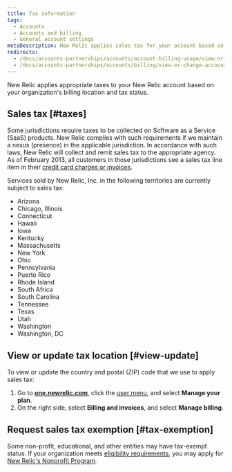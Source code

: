 ```yaml
---
title: Tax information
tags:
  - Accounts
  - Accounts and billing
  - General account settings
metaDescription: New Relic applies sales tax for your account based on your location.
redirects:
  - /docs/accounts-partnerships/accounts/account-billing-usage/view-or-change-account-tax-information
  - /docs/accounts-partnerships/accounts/billing/view-or-change-account-tax-information
---
```


New Relic applies appropriate taxes to your New Relic account based on your organization's billing location and tax status.

## Sales tax [#taxes]

Some jurisdictions require taxes to be collected on Software as a Service (SaaS) products. New Relic complies with such requirements if we maintain a nexus (presence) in the applicable jurisdiction. In accordance with such laws, New Relic will collect and remit sales tax to the appropriate agency. As of February 2013, all customers in those jurisdictions see a sales tax line item in their [credit card charges or invoices](/docs/accounts-partnerships/accounts/account-billing-usage/invoices-receipts).

Services sold by New Relic, Inc. in the following territories are currently subject to sales tax:

* Arizona
* Chicago, Illinois
* Connecticut
* Hawaii
* Iowa
* Kentucky
* Massachusetts
* New York
* Ohio
* Pennsylvania
* Puerto Rico
* Rhode Island
* South Africa
* South Carolina
* Tennessee
* Texas
* Utah
* Washington
* Washington, DC

## View or update tax location [#view-update]

To view or update the country and postal (ZIP) code that we use to apply sales tax:

1. Go to **[one.newrelic.com](https://one.newrelic.com)**, click the [user menu](/docs/accounts/accounts-billing/general-account-settings/intro-account-settings), and select **Manage your plan**.
2. On the right side, select **Billing and invoices**, and select **Manage billing**.

## Request sales tax exemption [#tax-exemption]

Some non-profit, educational, and other entities may have tax-exempt status. If your organization meets [eligibility requirements](/docs/accounts-partnerships/accounts/account-billing-usage/eligibility-guidelines-new-relic-nonprofit-program), you may apply for [New Relic's Nonprofit Program](http://newrelic.com/nonprofit).
